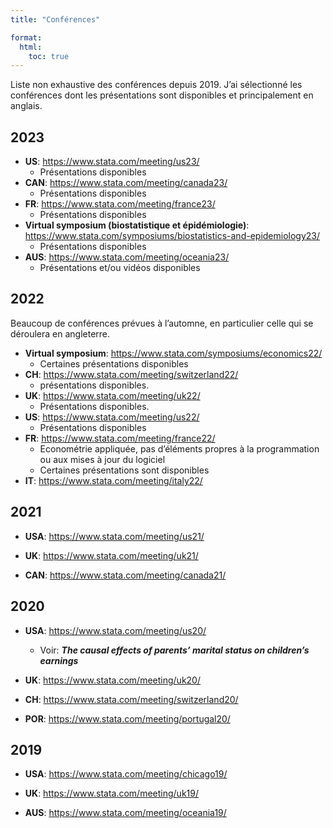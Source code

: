 ```yaml
---
title: "Conférences"

format:
  html:
    toc: true
---
```


Liste non exhaustive des conférences depuis 2019. J'ai sélectionné les conférences dont les présentations sont disponibles et principalement en anglais.


:::  {.callout-note appearance="simple" icon="false"}
## **2023**

-   **US**: <https://www.stata.com/meeting/us23/>
    - Présentations disponibles
-   **CAN**: <https://www.stata.com/meeting/canada23/>
    - Présentations disponibles
-   **FR**: <https://www.stata.com/meeting/france23/>
    - Présentations disponibles
-   **Virtual symposium (biostatistique et épidémiologie)**: <https://www.stata.com/symposiums/biostatistics-and-epidemiology23/>
    - Présentations disponibles
-   **AUS**: <https://www.stata.com/meeting/oceania23/>
    - Présentations et/ou vidéos disponibles

:::


:::  {.callout-note appearance="simple" icon="false"}
## **2022**

Beaucoup de conférences prévues à l'automne, en particulier celle qui se déroulera en angleterre.

-   **Virtual symposium**: <https://www.stata.com/symposiums/economics22/>
    -   Certaines présentations disponibles
-   **CH**: <https://www.stata.com/meeting/switzerland22/>
    - présentations disponibles.
-   **UK**: <https://www.stata.com/meeting/uk22/>
    -   Présentations disponibles.
-   **US**: <https://www.stata.com/meeting/us22/>
    -   Présentations disponibles
-   **FR**: <https://www.stata.com/meeting/france22/>
    -   Econométrie appliquée, pas d'éléments propres à la programmation ou aux mises à jour du logiciel
    -   Certaines présentations sont disponibles
-   **IT**: <https://www.stata.com/meeting/italy22/>
:::


:::  {.callout-note appearance="simple" icon="false"}
## **2021**

-   **USA**: <https://www.stata.com/meeting/us21/>

-   **UK**: <https://www.stata.com/meeting/uk21/>

-   **CAN**: <https://www.stata.com/meeting/canada21/>
:::

:::  {.callout-note appearance="simple" icon="false"}
## **2020**

-   **USA**: <https://www.stata.com/meeting/us20/>

    -   Voir: ***The causal effects of parents' marital status on children's earnings***

-   **UK**: <https://www.stata.com/meeting/uk20/>

-   **CH**: <https://www.stata.com/meeting/switzerland20/>

-   **POR**: <https://www.stata.com/meeting/portugal20/>
:::

:::  {.callout-note appearance="simple" icon="false"}
## **2019**

-   **USA**: <https://www.stata.com/meeting/chicago19/>

-   **UK**: <https://www.stata.com/meeting/uk19/>

-   **AUS**: <https://www.stata.com/meeting/oceania19/>
:::
